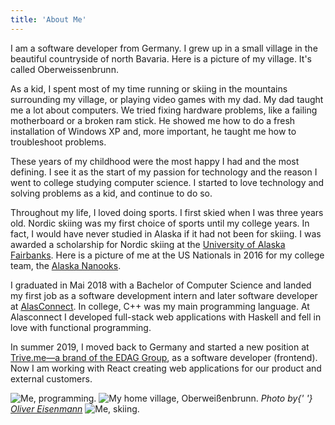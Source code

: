 ```yaml
---
title: 'About Me'
---
```


I am a software developer from Germany. I grew up in a small village in the
beautiful countryside of north Bavaria. Here is a picture of my village. It's
called Oberweissenbrunn.

As a kid, I spent most of my time running or skiing in the mountains surrounding
my village, or playing video games with my dad. My dad taught me a lot about
computers. We tried fixing hardware problems, like a failing motherboard or a
broken ram stick. He showed me how to do a fresh installation of Windows XP and,
more important, he taught me how to troubleshoot problems.

These years of my childhood were the most happy I had and the most defining. I
see it as the start of my passion for technology and the reason I went to
college studying computer science. I started to love technology and solving
problems as a kid, and continue to do so.

Throughout my life, I loved doing sports. I first skied when I was three years
old. Nordic skiing was my first choice of sports until my college years. In
fact, I would have never studied in Alaska if it had not been for skiing. I was
awarded a scholarship for Nordic skiing at the
[University of Alaska Fairbanks](https://uaf.edu/). Here is a picture of me at
the US Nationals in 2016 for my college team, the
[Alaska Nanooks](https://alaskananooks.com/).

I graduated in Mai 2018 with a Bachelor of Computer Science and landed my first
job as a software development intern and later software developer at
[AlasConnect](https://alasconnect.com/). In college, C++ was my main programming
language. At Alasconnect I developed full-stack web applications with Haskell
and fell in love with functional programming.

In summer 2019, I moved back to Germany and started a new position at
[Trive.me—a brand of the EDAG Group](https://www.trive.me/en/), as a software
developer (frontend). Now I am working with React creating web applications for
our product and external customers.

<Image
  src="/static/img/about/me.jpg"
  height={936}
  width={727}
  priority={true}
  alt="Me, programming."
/>
<Image
  src="/static/img/about/owb.jpg"
  height={540}
  width={960}
  alt="My home village, Oberweißenbrunn."
/>
<i>
  Photo by{' '}
  <a href="https://www.instagram.com/oliver_ironman/">Oliver Eisenmann</a>
</i>
<Image
  src="/static/img/about/ll.jpg"
  height={360}
  width={480}
  alt="Me, skiing."
/>
